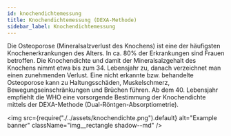 ---
id: knochendichtemessung
title: Knochendichtemessung (DEXA-Methode)
sidebar_label: Knochendichtemessung
---

Die Osteoporose (Mineralsalzverlust des Knochens) ist eine der häufigsten Knochenerkrankungen des Alters. In ca. 80% der Erkrankungen sind Frauen betroffen. Die Knochendichte und damit der Mineralsalzgehalt des Knochens nimmt etwa bis zum 34. Lebensjahr zu, danach verzeichnet man einen zunehmenden Verlust. Eine nicht erkannte bzw. behandelte Osteoporose kann zu Haltungsschäden, Muskelschmerz, Bewegungseinschränkungen und Brüchen führen. Ab dem 40. Lebensjahr empfiehlt die WHO eine vorsorgende Bestimmung der Knochendichte mittels der DEXA-Methode (Dual-Röntgen-Absorptiometrie).

<img
  src={require("./../assets/knochendichte.png").default}
  alt="Example banner"
  className="img__rectangle shadow--md"
/>
